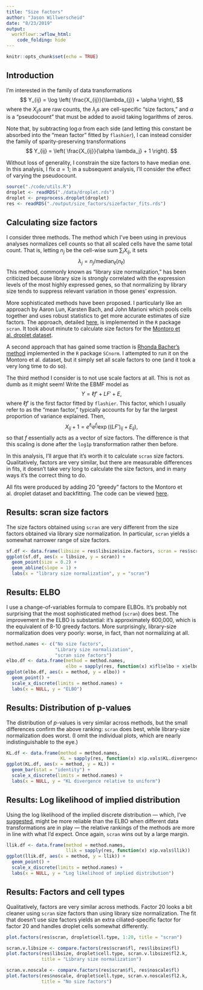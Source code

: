 ```yaml
---
title: "Size factors"
author: "Jason Willwerscheid"
date: "8/23/2019"
output:
  workflowr::wflow_html:
    code_folding: hide
---
```


```r
knitr::opts_chunk$set(echo = TRUE)
```

## Introduction

I'm interested in the family of data transformations
$$ Y_{ij} = \log \left( \frac{X_{ij}}{\lambda_{j}} + \alpha \right), $$
where the $X_{ij}$s are raw counts, the $\lambda_j$s are cell-specific "size factors," and $\alpha$ is a "pseudocount" that must be added to avoid taking logarithms of zeros.

Note that, by subtracting $\log \alpha$ from each side (and letting this constant be absorbed into the "mean factor" fitted by `flashier`), I can instead consider the family of sparity-preserving transformations
$$ Y_{ij} = \left( \frac{X_{ij}}{\alpha \lambda_j} + 1 \right). $$

Without loss of generality, I constrain the size factors to have median one. In this analysis, I fix $\alpha = 1$; in a subsequent analysis, I'll consider the effect of varying the pseudocount.

```r
source("./code/utils.R")
droplet <- readRDS("./data/droplet.rds")
droplet <- preprocess.droplet(droplet)
res <- readRDS("./output/size_factors/sizefactor_fits.rds")
```

## Calculating size factors

I consider three methods. The method which I've been using in previous analyses normalizes cell counts so that all scaled cells have the same total count. That is, letting $n_j$ be the cell-wise sum $\sum_i X_{ij}$, it sets
$$ \lambda_j = n_j / \text{median}_\ell(n_\ell) $$
This method, commonly known as "library size normalization," has been criticized because library size is strongly correlated with the expression levels of the most highly expressed genes, so that normalizing by library size tends to suppress relevant variation in those genes' expression. 

More sophisticated methods have been proposed. I particularly like an approach by Aaron Lun, Karsten Bach, and John Marioni which pools cells together and uses robust statistics to get more accurate estimates of size factors. The approach, detailed [here](https://genomebiology.biomedcentral.com/articles/10.1186/s13059-016-0947-7), is implemented in the `R` package `scran`. It took about minute to calculate size factors for the [Montoro et al. droplet dataset](droplet.html).

A second approach that has gained some traction is [Rhonda Bacher's method](https://www.nature.com/articles/nmeth.4263) implemented in the `R` package `SCnorm`. I attempted to run it on the Montoro et al. dataset, but it simply set all scale factors to one (and it took a very long time to do so).

The third method I consider is to not use scale factors at all. This is not as dumb as it might seem! Write the EBMF model as
$$ Y = \ell f' + LF' + E, $$
where $\ell f'$ is the first factor fitted by `flashier`. This factor, which I usually refer to as the "mean factor," typically accounts for by far the largest proportion of variance explained. Then,
$$ X_{ij} + 1 = e^{\ell_i} e^{f_j} \exp \left( (LF')_{ij} + E_{ij} \right), $$
so that $f$ essentially acts as a vector of size factors. The difference is that this scaling is done after the `log1p` transformation rather then before.

In this analysis, I'll argue that it's worth it to calculate `scran` size factors. Qualitatively, factors are very similar, but there are measurable differences in fits, it doesn't take very long to calculate the size factors, and in many ways it's the correct thing to do.

All fits were produced by adding 20 "greedy" factors to the Montoro et al. droplet dataset and backfitting. The code can be viewed [here](https://github.com/willwerscheid/scFLASH/blob/master/code/size_factors/sizefactor_fits.R).

## Results: scran size factors

The size factors obtained using `scran` are very different from the size factors obtained via library size normalization. In particular, `scran` yields a somewhat narrower range of size factors.

```r
sf.df <- data.frame(libsize = res$libsize$size.factors, scran = res$scran$size.factors)
ggplot(sf.df, aes(x = libsize, y = scran)) +
  geom_point(size = 0.2) +
  geom_abline(slope = 1) + 
  labs(x = "library size normalization", y = "scran")
```

## Results: ELBO

I use a change-of-variables formula to compare ELBOs. It's probably not surprising that the most sophisticated method (`scran`) does best. The improvement in the ELBO is substantial: it's approximately 600,000, which is the equivalent of 8-10 greedy factors. More surprisingly, library-size normalization does very poorly: worse, in fact, than not normalizing at all.

```r
method.names <- c("No size factors", 
                  "Library size normalization",
                  "scran size factors")
elbo.df <- data.frame(method = method.names,
                      elbo = sapply(res, function(x) x$fl$elbo + x$elbo.adj))
ggplot(elbo.df, aes(x = method, y = elbo)) + 
  geom_point() +
  scale_x_discrete(limits = method.names) +
  labs(x = NULL, y = "ELBO")
```

## Results: Distribution of p-values

The distribution of $p$-values is very similar across methods, but the small differences confirm the above ranking: `scran` does best, while library-size normalization does worst. (I omit the individual plots, which are nearly indistinguishable to the eye.)

```r
KL.df <- data.frame(method = method.names, 
                    KL = sapply(res, function(x) x$p.vals$KL.divergence))
ggplot(KL.df, aes(x = method, y = KL)) +
  geom_bar(stat = "identity") +
  scale_x_discrete(limits = method.names) +
  labs(x = NULL, y = "KL divergence relative to uniform")
```

## Results: Log likelihood of implied distribution

Using the log likelihood of the implied discrete distribution --- which, I've [suggested](pvals.html), might be more reliable than the ELBO when different data transformations are in play --- the relative rankings of the methods are more in line with what I'd expect. Once again, `scran` wins out by a large margin.

```r
llik.df <- data.frame(method = method.names, 
                      llik = sapply(res, function(x) x$p.vals$llik))
ggplot(llik.df, aes(x = method, y = llik)) + 
  geom_point() +
  scale_x_discrete(limits = method.names) +
  labs(x = NULL, y = "Log likelihood of implied distribution")
```

## Results: Factors and cell types

Qualitatively, factors are very similar across methods. Factor 20 looks a bit cleaner using `scran` size factors than using library size normalization. The fit that doesn't use size factors yields an extra ciliated-specific factor for factor 20 and handles droplet cells somewhat differently. 

```r
plot.factors(res$scran, droplet$cell.type, 1:20, title = "scran")

scran.v.libsize <- compare.factors(res$scran$fl, res$libsize$fl)
plot.factors(res$libsize, droplet$cell.type, scran.v.libsize$fl2.k,
             title = "Library size normalization")

scran.v.noscale <- compare.factors(res$scran$fl, res$noscale$fl)
plot.factors(res$noscale, droplet$cell.type, scran.v.noscale$fl2.k,
             title = "No size factors")
```
